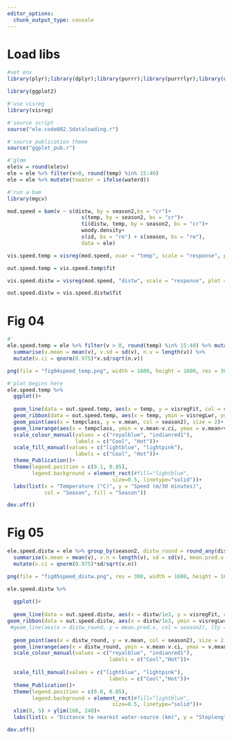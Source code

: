 ```yaml
---
editor_options: 
  chunk_output_type: console
---
```

  
# Load libs
  
```r
#set env
library(plyr);library(dplyr);library(purrr);library(purrrlyr);library(data.table);library(lubridate);library(tidyr)

library(ggplot2)

#'use visreg
library(visreg)
```

```r
#'source script
source("ele.code002.5dataloading.r")

#'source publication theme
source("ggplot_pub.r")
```

```r
#'glmm
ele$v = round(ele$v)
ele = ele %>% filter(v>0, round(temp) %in% 15:40)
ele = ele %>% mutate(towater = ifelse(waterd))

#'run a bam
library(mgcv)

mod.speed = bam(v ~ s(distw, by = season2,bs = "cr")+
                        s(temp, by = season2, bs = "cr")+
                        ti(distw, temp, by = season2, bs = "cr")+
                        woody.density+
                        s(id, bs = "re") + s(season, bs = "re"),
                        data = ele)
```

```r
vis.speed.temp = visreg(mod.speed, xvar = "temp", scale = "response", plot = F, by = "season2")

out.speed.temp = vis.speed.temp$fit
```

```r
vis.speed.distw = visreg(mod.speed, "distw", scale = "response", plot = F, by = "season2")

out.speed.distw = vis.speed.distw$fit
```

# Fig 04

```r
#'
ele.speed.temp = ele %>% filter(v > 0, round(temp) %in% 15:40) %>% mutate(tempclass = round_any(temp, 1)) %>% group_by(season2, tempclass) %>%
  summarise(v.mean = mean(v), v.sd = sd(v), n.v = length(v)) %>%
  mutate(v.ci = qnorm(0.975)*v.sd/sqrt(n.v))
```

```r
png(file = "fig04speed_temp.png", width = 1600, height = 1600, res = 300)

#'plot begins here
ele.speed.temp %>% 
  ggplot()+
  
  geom_line(data = out.speed.temp, aes(x = temp, y = visregFit, col = season2), lty = 2)+
  geom_ribbon(data = out.speed.temp, aes(x = temp, ymin = visregLwr, ymax = visregUpr,fill = season2))+
  geom_point(aes(x = tempclass, y = v.mean, col = season2), size = 2)+
  geom_linerange(aes(x = tempclass, ymin = v.mean-v.ci, ymax = v.mean+v.ci, col = season2), lty = 3)+
  scale_colour_manual(values = c("royalblue", "indianred1"),
                      labels = c("Cool", "Hot"))+
  scale_fill_manual(values = c("lightblue", "lightpink"),
                      labels = c("Cool", "Hot"))+
  theme_Publication()+
  theme(legend.position = c(0.1, 0.85),
        legend.background = element_rect(#fill="lightblue",
                                  size=0.5, linetype="solid"))+
  labs(list(x = "Temperature (°C)", y = "Speed (m/30 minutes)",
            col = "Season", fill = "Season"))

dev.off()
```

# Fig 05

```r
ele.speed.distw = ele %>% group_by(season2, distw_round = round_any(distw, 100)/1e3) %>%
  summarise(v.mean = mean(v), v.n = length(v), sd = sd(v), mean.pred.v = mean(pred.v, na.rm = T)) %>%
  mutate(v.ci = qnorm(0.975)*sd/sqrt(v.n))
```


```r
png(file = "fig05speed_distw.png", res = 300, width = 1600, height = 1600)

ele.speed.distw %>% 
  
  ggplot()+
  
  geom_line(data = out.speed.distw, aes(x = distw/1e3, y = visregFit, col = season2), lty = 2)+
geom_ribbon(data = out.speed.distw, aes(x = distw/1e3, ymin = visregLwr, ymax = visregUpr, fill = season2), alpha = 0.4)+
 #geom_line(aes(x = distw_round, y = mean.pred.v, col = season2), lty = 2)+
  
  geom_point(aes(x = distw_round, y = v.mean, col = season2), size = 2)+
  geom_linerange(aes(x = distw_round, ymin = v.mean-v.ci, ymax = v.mean+v.ci, col = season2), lty = 3, lwd = 0.3)+
  scale_colour_manual(values = c("royalblue", "indianred1"),
                                 labels = c("Cool","Hot"))+
  
  scale_fill_manual(values = c("lightblue", "lightpink"),
                                 labels = c("Cool","Hot"))+
  theme_Publication()+
  theme(legend.position = c(0.8, 0.85),
        legend.background = element_rect(#fill="lightblue",
                                  size=0.5, linetype="solid"))+
  xlim(0, 5) + ylim(160, 240)+
  labs(list(x = "Distance to nearest water-source (km)", y = "Steplength (m/30 minutes)", col = "Season", fill = "Season"))

dev.off()
```